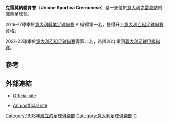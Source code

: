 {{noteTA
|G1=football
|G2=意甲
}}
{{Infobox football club
| clubname   = 克雷莫納
| image      = 
| fullname   = Unione Sportiva Cremonese
| nickname   = ''Grigiorossi'' (Gray-reds);<br /> ''Tigri'' (Tigers)
| founded    = {{start date and age|df=yes|1907|3|24}}
| ground     = [[克雷莫納|克雷莫納]]{{le|喬萬尼·齊尼體育場|Stadio Giovanni Zini}}
| capacity   = 20,641
| owner      = Giovanni Arvedi
| chrtitle   = 主席
| chairman   = Paolo Rossi
| mgrtitle   = 主教練
| manager    = {{le|法比奥·佩齐亚|Fabio Pecchia}}
| league     = [[意大利足球甲級聯賽|意大利足球甲級聯賽]]
| season     = 2021–22
| position   = 意乙，第 2 位（升班）
| website    = http://www.uscremonese.it/
|pattern_b1 = _cremonese1920h
|body1 = a1a1a1
|pattern_la1 = _cremonese1920h
|leftarm1 = a1a1a1
|pattern_ra1 = _cremonese1920h
|rightarm1 = a1a1a1
|pattern_sh1 = _cremonese1920h
|shorts1 = FF0000
|pattern_so1 = _cremonese1920h
|socks1 = FF0000
|pattern_b2=_cremonese1920a
|body2=FFFFFF
|pattern_la2=_cremonese1920a
|leftarm2=FFFFFF
|pattern_ra2=_cremonese1920a
|rightarm2=FFFFFF
|pattern_sh2 = _cremonese1920a
|shorts2=FFFFFF
|pattern_so2 = _cremonese1920a
|socks2=FFFFFF
|pattern_b3 = _cremonese1920t
|body3 = C3C3C3
|pattern_la3 = _cremonese1920t
|leftarm3 = C3C3C3
|pattern_ra3 = _cremonese1920t
|rightarm3 = C3C3C3
|shorts3 = 000000
|pattern_sh3=_cremonese1920t
|socks3 = 000000
|pattern_so3=_cremonese1920t
}}

'''克雷莫納體育會'''（'''Unione Sportiva Cremonese'''）是一支位於[[意大利|意大利]][[克雷莫納|克雷莫納]]的職業足球會。

2016–17球季於[[意大利職業足球聯賽|意大利職業足球聯賽]] A 組得第一名，獲得升上[[意大利乙組足球聯賽|意大利乙組足球聯賽]]資格。

2021–22球季於[[意大利乙組足球聯賽|意大利乙組足球聯賽]]得第二名，時隔26年重回[[2022年至2023年義大利足球甲級聯賽|義大利足球甲級聯賽]]。

==參考==
{{Reflist}}

==外部連結==
* {{it icon}} [http://www.uscremonese.it/ Official site] {{Wayback|url=http://www.uscremonese.it/ |date=20201109042308 }}
* {{it icon}} [http://www.cremonesecalcio.it/ An unofficial site] {{Wayback|url=http://www.cremonesecalcio.it/ |date=20201020134230 }}

{{克雷莫納球員名單}}
{{意甲}}

[[Category:1903年建立的足球俱樂部|Category:1903年建立的足球俱樂部]]
[[Category:意大利足球俱樂部|Category:意大利足球俱樂部]]
[[Category:倫巴底大區足球會|C]]